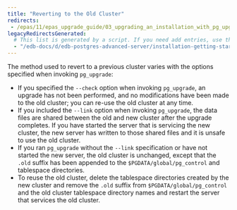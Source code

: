 ```yaml
---
title: "Reverting to the Old Cluster"
redirects:
 - /epas/11/epas_upgrade_guide/03_upgrading_an_installation_with_pg_upgrade/06_reverting_to_the_old_cluster/
legacyRedirectsGenerated:
  # This list is generated by a script. If you need add entries, use the `legacyRedirects` key.
  - "/edb-docs/d/edb-postgres-advanced-server/installation-getting-started/upgrade-guide/11/EDB_Postgres_Advanced_Server_Upgrade_Guide.1.15.html"
---
```


<div id="reverting_to_the_old_cluster" class="registered_link"></div>

The method used to revert to a previous cluster varies with the options specified when invoking `pg_upgrade`:

-   If you specified the `--check` option when invoking `pg_upgrade`, an upgrade has not been performed, and no modifications have been made to the old cluster; you can re-use the old cluster at any time.
-   If you included the `--link` option when invoking `pg_upgrade`, the data files are shared between the old and new cluster after the upgrade completes. If you have started the server that is servicing the new cluster, the new server has written to those shared files and it is unsafe to use the old cluster.
-   If you ran `pg_upgrade` without the `--link` specification or have not started the new server, the old cluster is unchanged, except that the `.old` suffix has been appended to the `$PGDATA/global/pg_control` and tablespace directories.
-   To reuse the old cluster, delete the tablespace directories created by the new cluster and remove the `.old` suffix from `$PGDATA/global/pg_control` and the old cluster tablespace directory names and restart the server that services the old cluster.
